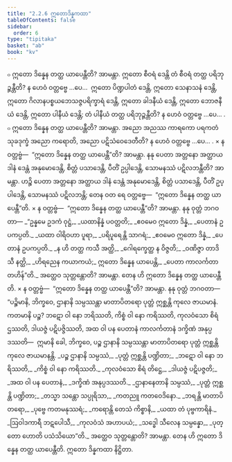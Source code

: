 ```yaml
---
title: "2.2.6 ဣတောဒိန္နကထာ"
tableOfContents: false
sidebar:
  order: 6
type: "tipitaka"
basket: "ab"
book: "kv"
---
```



<DynamicBreadcrumb />

<Division number="488" book="kv" e="ch" v="32" p="260">

<Paragraph number="1660" book="kv">
๐ ဣတော ဒိန္နေန တတ္ထ ယာပေန္တီတိ? အာမန္တာ. ဣတော စီဝရံ ဒေန္တိ တံ စီဝရံ တတ္ထ ပရိဘုဉ္ဇန္တီတိ? န ဟေဝံ ဝတ္တဗ္ဗေ …ပေ…  ဣတော ပိဏ္ဍပါတံ ဒေန္တိ, ဣတော သေနာသနံ ဒေန္တိ, ဣတော ဂိလာနပစ္စယဘေသဇ္ဇပရိက္ခာရံ ဒေန္တိ, ဣတော ခါဒနီယံ ဒေန္တိ, ဣတော ဘောဇနီယံ ဒေန္တိ, ဣတော ပါနီယံ ဒေန္တိ; တံ ပါနီယံ တတ္ထ ပရိဘုဉ္ဇန္တီတိ? န ဟေဝံ ဝတ္တဗ္ဗေ …ပေ… .
</Paragraph>

<Paragraph number="1661" book="kv">
๐ ဣတော ဒိန္နေန တတ္ထ ယာပေန္တီတိ? အာမန္တာ. အညော အညဿ ကာရကော ပရကတံ သုခဒုက္ခံ အညော ကရောတိ, အညော ပဋိသံဝေဒေတီတိ? န ဟေဝံ ဝတ္တဗ္ဗေ …ပေ… .
</Paragraph>

</Division>
<Division number="489" book="kv" e="ch" v="32" p="260">

<Paragraph number="1662" book="kv">
× န ဝတ္တဗ္ဗံ—  “ဣတော ဒိန္နေန တတ္ထ ယာပေန္တီ”တိ? အာမန္တာ. နနု ပေတာ အတ္တနော အတ္ထာယ ဒါနံ ဒေန္တံ အနုမောဒေန္တိ, စိတ္တံ ပသာဒေန္တိ, ပီတိံ ဥပ္ပါဒေန္တိ, သောမနဿံ ပဋိလဘန္တီတိ? အာမန္တာ. ဟဉ္စိ ပေတာ အတ္တနော အတ္ထာယ ဒါနံ ဒေန္တံ အနုမောဒေန္တိ, စိတ္တံ ပသာဒေန္တိ, ပီတိံ ဥပ္ပါဒေန္တိ, သောမနဿံ ပဋိလဘန္တိ; တေန ဝတ ရေ ဝတ္တဗ္ဗေ—  “ဣတော ဒိန္နေန တတ္ထ ယာပေန္တီ”တိ.
</Paragraph>

</Division>
<Division number="490" book="kv" e="ch" v="32" p="260">

<Paragraph number="1663" book="kv">
× န ဝတ္တဗ္ဗံ—  “ဣတော ဒိန္နေန တတ္ထ ယာပေန္တီ”တိ? အာမန္တာ. နနု ဝုတ္တံ ဘဂဝတာ—
</Paragraph>

<Paragraph number="1664" type="verses" book="kv">
_“ဥန္နမေ ဥဒကံ ဝုဋ္ဌံ,_  
_ယထာနိန္နံ ပဝတ္တတိ;_  
_ဧဝမေဝ ဣတော ဒိန္နံ,_  
_ပေတာနံ ဥပကပ္ပတိ._  

</Paragraph>

<Paragraph number="1665" type="verses" book="kv">
_ယထာ ဝါရိဝဟာ ပူရာ,_  
_ပရိပူရေန္တိ သာဂရံ;_  
_ဧဝမေဝ ဣတော ဒိန္နံ,_  
_ပေတာနံ ဥပကပ္ပတိ._  

</Paragraph>

<Paragraph number="1666" type="verses" book="kv">
_န ဟိ တတ္ထ ကသီ အတ္ထိ,_  
_ဂေါရက္ခေတ္ထ န ဝိဇ္ဇတိ;_  
_ဝဏိဇ္ဇာ တာဒိသီ နတ္ထိ,_  
_ဟိရညေန ကယာကယံ;_  
ဣတော ဒိန္နေန ယာပေန္တိ,_  
_ပေတာ ကာလင်္ကတာ တဟိန်”တိ._  

</Paragraph>

<Paragraph number="1667" book="kv">
အတ္ထေဝ သုတ္တန္တောတိ? အာမန္တာ. တေန ဟိ ဣတော ဒိန္နေန တတ္ထ ယာပေန္တီတိ.
</Paragraph>

</Division>
<Division number="491" book="kv" e="ch" v="32" p="261">

<Paragraph number="1668" book="kv">
× န ဝတ္တဗ္ဗံ—  “ဣတော ဒိန္နေန တတ္ထ ယာပေန္တီ”တိ? အာမန္တာ. နနု ဝုတ္တံ ဘဂဝတာ—  “ပဉ္စိမာနိ, ဘိက္ခဝေ, ဌာနာနိ သမ္ပဿန္တာ မာတာပိတရော ပုတ္တံ ဣစ္ဆန္တိ ကုလေ ဇာယမာနံ. ကတမာနိ ပဉ္စ? ဘဋော ဝါ နော ဘရိဿတိ, ကိစ္စံ ဝါ နော ကရိဿတိ, ကုလဝံသော စိရံ ဌဿတိ, ဒါယဇ္ဇံ ပဋိပဇ္ဇိဿတိ, အထ ဝါ ပန ပေတာနံ ကာလင်္ကတာနံ ဒက္ခိဏံ အနုပ္ပဒဿတိ—  ဣမာနိ ခေါ, ဘိက္ခဝေ, ပဉ္စ ဌာနာနိ သမ္ပဿန္တာ မာတာပိတရော ပုတ္တံ ဣစ္ဆန္တိ ကုလေ ဇာယမာနန္တိ.
</Paragraph>

<Paragraph number="1669" type="verses" book="kv">
_ပဉ္စ ဌာနာနိ သမ္ပဿံ,_  
_ပုတ္တံ ဣစ္ဆန္တိ ပဏ္ဍိတာ;_  
_ဘဋော ဝါ နော ဘရိဿတိ,_  
_ကိစ္စံ ဝါ နော ကရိဿတိ._  

</Paragraph>

<Paragraph number="1670" type="verses" book="kv">
_ကုလဝံသော စိရံ တိဋ္ဌေ,_  
_ဒါယဇ္ဇံ ပဋိပဇ္ဇတိ;_  
_အထ ဝါ ပန ပေတာနံ,_  
_ဒက္ခိဏံ အနုပ္ပဒဿတိ._  

</Paragraph>

<Paragraph number="1671" type="verses" book="kv">
_ဌာနာနေတာနိ သမ္ပဿံ,_  
_ပုတ္တံ ဣစ္ဆန္တိ ပဏ္ဍိတာ;_  
_တသ္မာ သန္တော သပ္ပုရိသာ,_  
_ကတညူ ကတဝေဒိနော._  

</Paragraph>

<Paragraph number="1672" type="verses" book="kv">
_ဘရန္တိ မာတာပိတရော,_  
_ပုဗ္ဗေ ကတမနုဿရံ;_  
_ကရောန္တိ တေသံ ကိစ္စာနိ,_  
_ယထာ တံ ပုဗ္ဗကာရိနံ._  

</Paragraph>

<Paragraph number="1673" type="verses" book="kv">
_ဩဝါဒကာရီ ဘဋပေါသီ,_  
_ကုလဝံသံ အဟာပယံ;_  
_သဒ္ဓေါ သီလေန သမ္ပန္နော,_  
_ပုတ္တော ဟောတိ ပသံသိယော”တိ._  

</Paragraph>

<Paragraph number="1674" book="kv">
အတ္ထေဝ သုတ္တန္တောတိ? အာမန္တာ. တေန ဟိ ဣတော ဒိန္နေန တတ္ထ ယာပေန္တီတိ.

</Paragraph>
</Division>

<Paragraph number="1675" type="center" book="kv">
ဣတော ဒိန္နကထာ နိဋ္ဌိတာ.
</Paragraph>